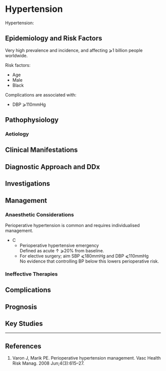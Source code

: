 # Hypertension


Hypertension:


## Epidemiology and Risk Factors

Very high prevalence and incidence, and affecting ⩾1 billion people worldwide.

Risk factors:

* Age
* Male
* Black

Complications are associated with:

* DBP ⩾110mmHg

## Pathophysiology

### Aetiology

## Clinical Manifestations

## Diagnostic Approach and DDx

## Investigations

## Management


### Anaesthetic Considerations

Perioperative hypertension is common and requires individualised management.

* C
	* Perioperative hypertensive emergency  
	Defined as acute ↑ ⩾20% from baseline.
	* For elective surgery; aim SBP ⩽180mmHg and DBP ⩽110mmHg  
	No evidence that controlling BP below this lowers perioperative risk.

### Ineffective Therapies

## Complications

## Prognosis

## Key Studies


---

## References

1. Varon J, Marik PE. Perioperative hypertension management. Vasc Health Risk Manag. 2008 Jun;4(3):615–27. 
